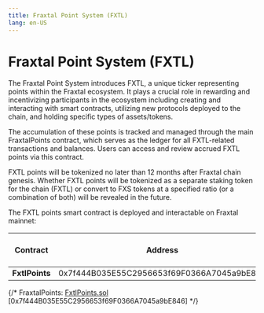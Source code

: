 ```yaml
---
title: Fraxtal Point System (FXTL)
lang: en-US
---
```


# Fraxtal Point System (FXTL)

The Fraxtal Point System introduces FXTL, a unique ticker representing points within the Fraxtal ecosystem. It plays a crucial role in rewarding and incentivizing participants in the ecosystem including creating and interacting with smart contracts, utilizing new protocols deployed to the chain, and holding specific types of assets/tokens.

The accumulation of these points is tracked and managed through the main FraxtalPoints contract, which serves as the ledger for all FXTL-related transactions and balances. Users can access and review accrued FXTL points via this contract.

FXTL points will be tokenized no later than 12 months after Fraxtal chain genesis. Whether FXTL points will be tokenized as a separate staking token for the chain (FXTL) or convert to FXS tokens at a specified ratio (or a combination of both) will be revealed in the future.

The FXTL points smart contract is deployed and interactable on Fraxtal mainnet:

|     **Contract**     	|                 **Address**                	|                                               **Chain explorer link**                                              	|
|:-------------------:	|:------------------------------------------:	|:------------------------------------------------------------------------------------------------------------------:	|
|    **FxtlPoints**     |  0x7f444B035E55C2956653f69F0366A7045a9bE846 	|     [FxtlPoints](https://fraxscan.com/address/0x7f444B035E55C2956653f69F0366A7045a9bE846#code)     	|

{/* FraxtalPoints: [FxtlPoints.sol](https://github.com/FraxFinance/dev-fraxchain-contracts/blob/add-flox-points/src/contracts/flox/FxtlPoints.sol) [0x7f444B035E55C2956653f69F0366A7045a9bE846] */}
